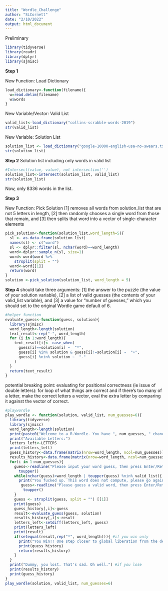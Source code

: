 ```yaml
---
title: "Wordle_Challenge"
author: "SLCornett"
date: "2/10/2022"
output: html_document
---
```

Preliminary
```r
library(tidyverse)
library(readr)
library(dplyr)
library(sjmisc)
```
**Step 1**

New Function: Load Dictionary
```r
load_dictionary<-function(filename){
  w=read.delim(filename)
  w$words
} 
```
New Variable/Vector: Valid List
```r
valid_list<-load_dictionary("collins-scrabble-words-2019")
str(valid_list)
```
New Variable: Solution List
```r
solution_list <- load_dictionary("google-10000-english-usa-no-swears.txt")
str(solution_list)
```
**Step 2**
Solution list including only words in valid list
```r
#Intersect(value, value), not intersection('')
solution_list<-intersect(solution_list, valid_list)
str(solution_list) 
```
Now, only 8336 words in the list. 

**Step 3**

New Function: Pick Solution
[1] removes all words from solution_list that are not 5 letters in length, 
[2] then randomly chooses a single word from those that remain, and 
[3] then splits that word into a vector of single-character elements
```r
pick_solution<-function(solution_list,word_length=5){
  sl <- as.data.frame(solution_list)
  names(sl) <- c("word")
  sl <- dplyr::filter(sl, nchar(word)==word_length)
  word<-dplyr::sample_n(sl, size=1)
  word<-word$word %>% 
    strsplit(split = "")
  word<-word[[1]]
  return(word)
}
solution <-pick_solution(solution_list, word_length = 5)
```

**Step 4**
should take three arguments: [1] the answer to the puzzle (the value of your solution variable), [2] a list of valid guesses (the contents of your valid_list variable), and [3] a value for “number of guesses,” which you should set to the original Wordle game default of 6.
```r
#helper function
evaluate_guess<-function(guess, solution){
  library(sjmisc)
  word_length<-length(solution)
  text_result<-rep("-", word_length)
  for (i in 1:word_length){
    text_result[i]<- case_when(
      guess[i]==solution[i] ~  "*",
      guess[i] %in% solution & guess[i]!=solution[i] ~  "+",
      guess[i] %nin% solution ~  "-"
    )
  }
  return(text_result)
}
```
potential breaking point: evaluating for positional correctness (ie issue of double letters): for loop of what things are correct and if there's too many of a letter, make the correct letters a vector, eval the extra letter by comparing it against the vector of correct.
```r
#playwordle
play_wordle <- function(solution, valid_list, num_guesses=6){
  library(tidyverse)
  library(sjmisc)
  word_length<-length(solution)
  print(paste0("Welcome to a R-Wordle. You have ", num_guesses, " chances to guess a word with", word_length, "letters. Try not to get killed along the way. Best of luck!"))
  print("Available Letters:")
  letters_left<-LETTERS
  print(letters_left)
  guess_history<-data.frame(matrix(nrow=word_length, ncol=num_guesses)) #so can output guesses at the end
  results_history<-data.frame(matrix(nrow=word_length, ncol=num_guesses)) #so can output results at the end
  for(i in 1:num_guesses){
    guess<-readline("Please input your word guess, then press Enter/Return to submit your guess:") %>%
      toupper()
    while(nchar(guess)>word_length | toupper(guess) %nin% valid_list){ #input invalid word or too long word
      print("You fucked up. This word does not compute, please go again.")
       guess<-readline("Please guess a valid word, then press Enter/Return to submit your guess:") %>%
        toupper()
    }
    guess <- strsplit(guess, split = "") [[1]]
    print(guess)
    guess_history[,i]<-guess
    result<-evaluate_guess(guess, solution)
    results_history[,i]<-result
    letters_left<-setdiff(letters_left, guess)
    print(letters_left)
    print(result)
    if(setequal(result,rep("*", word_length))){ #if you win only
      print("You Win!! One step closer to global liberation from the desperate clasps of capitalism.")
      print(guess_history)
      return(results_history)
    }
  }
  print("Dummy, you lost. That's sad. Oh well.") #if you lose
  print(results_history) 
  print(guess_history)
} 
play_wordle(solution, valid_list, num_guesses=6)
```
